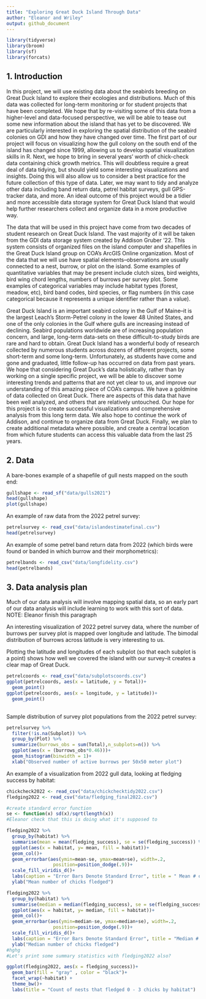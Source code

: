 ```yaml
---
title: "Exploring Great Duck Island Through Data"
author: "Eleanor and Wriley"
output: github_document
---
```


```r
library(tidyverse)
library(broom)
library(sf)
library(forcats)
```

## 1. Introduction

In this project, we will use existing data about the seabirds breeding on Great Duck Island to explore their ecologies and distributions. Much of this data was collected for long-term monitoring or for student projects that have been completed. We hope that by re-visiting some of this data from a higher-level and data-focused perspective, we will be able to tease out some new information about the island that has yet to be discovered. We are particularly interested in exploring the spatial distribution of the seabird colonies on GDI and how they have changed over time. The first part of our project will focus on visualizing how the gull colony on the south end of the island has changed since 1999, allowing us to develop spatial visualization skills in R. Next, we hope to bring in several years' worth of chick-check data containing chick growth metrics. This will doubtless require a great deal of data tidying, but should yield some interesting visualizations and insights. Doing this will also allow us to consider a best practice for the future collection of this type of data. Later, we may want to tidy and analyze other data including band return data, petrel habitat surveys, gull GPS-tracker data, and more. An ideal outcome of this project would be a tidier and more accessible data storage system for Great Duck Island that would help further researchers collect and organize data in a more productive way. 

The data that will be used in this project have come from two decades of student research on Great Duck Island. The vast majority of it will be taken from the GDI data storage system created by Addison Gruber '22. This system consists of organized files on the island computer and shapefiles in the Great Duck Island group on COA's ArcGIS Online organization. Most of the data that we will use have spatial elements--observations are usually connected to a nest, burrow, or plot on the island. Some examples of quantitative variables that may be present include clutch sizes, bird weights, bird wing chord lengths, numbers of burrows per survey plot. Some examples of categorical variables may include habitat types (forest, meadow, etc), bird band codes, bird species, or flag numbers (in this case categorical because it represents a unique identifier rather than a value).

Great Duck Island is an important seabird colony in the Gulf of Maine--it is the largest Leach's Storm-Petrel colony in the lower 48 United States, and one of the only colonies in the Gulf where gulls are increasing instead of declining. Seabird populations worldwide are of increasing population concern, and large, long-term data-sets on these difficult-to-study birds are rare and hard to obtain. Great Duck Island has a wonderful body of research collected by numerous students across dozens of different projects, some short-term and some long-term. Unfortunately, as students have come and gone and graduated, little follow-up has occurred on data from past years. We hope that considering Great Duck's data holistically, rather than by working on a single specific project, we will be able to discover some interesting trends and patterns that are not yet clear to us, and improve our understanding of this amazing piece of COA's campus. We have a goldmine of data collected on Great Duck. There are aspects of this data that have been well analyzed, and others that are relatively untouched. Our hope for this project is to create successful visualizations and comprehensive analysis from this long term data. We also hope to continue the work of Addison, and continue to organize data from Great Duck. Finally, we plan to create additional metadata where possible, and create a central location from which future students can access this valuable data from the last 25 years.


## 2. Data

A bare-bones example of a shapefile of gull nests mapped on the south end:
```r
gullshape <- read_sf("data/gulls2021")
head(gullshape)
plot(gullshape)
```

An example of raw data from the 2022 petrel survey:

```r
petrelsurvey <- read_csv("data/islandestimatefinal.csv")
head(petrelsurvey)
```

An example of some petrel band return data from 2022 (which birds were found or banded in which burrow and their morphometrics):
```r
petrelbands <- read_csv("data/longfidelity.csv")
head(petrelbands)
```


## 3. Data analysis plan

Much of our data analysis will involve mapping spatial data, so an early part of our data analysis will include learning to work with this sort of data. NOTE: Eleanor finish this paragraph

An interesting visualization of 2022 petrel survey data, where the number of burrows per survey plot is mapped over longitude and latitude. The bimodal distribution of burrows across latitude is very interesting to us. 

Plotting the latitude and longitudes of each subplot (so that each subplot is a point) shows how well we covered the island with our survey--it creates a clear map of Great Duck. 
```r
petrelcoords <- read_csv("data/subplotscoords.csv")
ggplot(petrelcoords, aes(x = latitude, y = Total))+
  geom_point()
ggplot(petrelcoords, aes(x = longitude, y = latitude))+
  geom_point()
  
```

Sample distribution of survey plot populations from the 2022 petrel survey:
```r

petrelsurvey %>% 
  filter(!is.na(Subplot)) %>%
  group_by(Plot) %>%
  summarize(burrows_obs = sum(Total),n_subplots=n()) %>% 
  ggplot(aes(x = (burrows_obs*0.46)))+
  geom_histogram(binwidth = 1)+
  xlab("Observed number of active burrows per 50x50 meter plot")

```

An example of a visualization from 2022 gull data, looking at fledging success by habitat:

```r
chickcheck2022 <- read_csv("data/chickchecktidy2022.csv")
fledging2022 <- read_csv("data/fledging_final2022.csv")
```

```r

#create standard error function
se <- function(x) sd(x)/sqrt(length(x))
#Eleanor check that this is doing what it's supposed to

fledging2022 %>% 
  group_by(habitat) %>% 
  summarise(mean = mean(fledging_success), se = se(fledging_success)) %>%
  ggplot(aes(x = habitat, y= mean, fill = habitat))+
  geom_col()+
  geom_errorbar(aes(ymin=mean-se, ymax=mean+se), width=.2,
                 position=position_dodge(.9))+
  scale_fill_viridis_d()+
  labs(caption = "Error Bars Denote Standard Error", title = " Mean # of Chicks Fledged by Habitat")+
  ylab("Mean number of chicks fledged")

fledging2022 %>% 
  group_by(habitat) %>% 
  summarise(median = median(fledging_success), se = se(fledging_success)) %>%
  ggplot(aes(x = habitat, y= median, fill = habitat))+
  geom_col()+
  geom_errorbar(aes(ymin=median-se, ymax=median+se), width=.2,
                 position=position_dodge(.9))+
  scale_fill_viridis_d()+
  labs(caption = "Error Bars Denote Standard Error", title = "Median # of chicks fledged by habitat")+
  ylab("Median number of chicks fledged")
#hghg
#Let's print some summary statistics with fledging2022 also? 

```

```r
ggplot(fledging2022, aes(x = fledging_success))+
  geom_bar(fill = "gray" , color = "black")+
  facet_wrap(~habitat) +
  theme_bw()+
  labs(title = "Count of nests that fledged 0 - 3 chicks by habitat")
```






